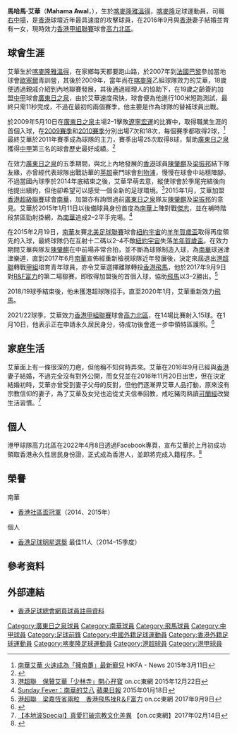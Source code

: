 {{NoteTA
| G1=足球
| T = zh-hk:馬哈馬·艾華;zh-cn:马哈马·阿瓦尔
| 1 = zh-hk:馬哈馬;zh-cn:马哈马
| 2 = zh-hk:艾華;zh-cn:阿瓦尔
}}
{{Infobox football biography
| name        = 艾華 <br> Mahama Awal
| image       = Mahama Awal.JPG
| fullname    = Mahama Awal
| nickname    = 黑豹、華仔、艾8
| birth_date  = {{birth date and age|1991|6|10}} 
| birth_place = [[喀麥隆|喀麥隆]]，[[雅溫得|雅溫得]]
| height      = {{height|m=1.76}}
| position    = [[右中場|右中場]]、[[前鋒|前鋒]]
| currentclub = [[北區足球會|高力北區]]
| clubnumber  = -
| youthyears1 = 2007–2009
| youthclubs1 = [[歐塞爾青年會|歐塞爾]]
| years1 = 2009–2015
| clubs1 = [[廣東日之泉足球俱樂部|廣東日之泉]]
| caps1  = 128
| goals1 = 31
| years2 = 2015–2017
| clubs2 = [[南華足球隊|南華]]
| caps2  = 64
| goals2 = 22
| years3 = 2017–2019
| clubs3 = [[香港飛馬足球會|香港飛馬]]
| caps3  = 32
| goals3 = 6
| years4 = 2020
| clubs4 = [[香港飛馬足球會|香港飛馬]]
| caps4  = 5
| goals4 = 2
| years5 = 2021–
| clubs5 = [[北區足球會|高力北區]]
| caps5  = 13
| goals5 = 11
| nationalyears1 = 
| nationalteam1 = 
| nationalcaps1 = 
| nationalgoals1 = 
| pcupdate = 2022年1月25日
| ntupdate = 2022年1月25日
}}
''' 馬哈馬·艾華'''（'''Mahama Awal'''，{{bd|1991年|6月10日|||Awal, Mahama}}），生於[[喀麥隆|喀麥隆]][[雅溫得|雅溫得]]，[[喀麥隆|喀麥隆]]足球運動員，司職[[右中場|右中場]]，是[[香港|香港]]球壇近年最具速度的攻擊球員，在2016年9月與[[香港|香港]]妻子結婚並育有一女，現時效力[[香港甲組聯賽|香港甲組聯賽]]球會[[北區足球會|高力北區]]。

==球會生涯==
艾華生於[[喀麥隆|喀麥隆]][[雅溫得|雅溫得]]，在家鄉每天都要跑山路，於2007年到[[法國|法國]][[巴黎|巴黎]]參加當地球會[[歐塞爾青年會|歐塞爾]]青訓營，其後於2009年，當年尚在[[喀麥隆|喀麥隆]]乙組球隊效力的艾華，18歲便透過親戚介紹到內地聯賽發展，其後通過經理人的協助下，在19歲之齡簽約加盟[[中國足球甲級聯賽|中甲]]球會[[廣東日之泉足球俱樂部|廣東日之泉]]，由於艾華速度飛快，球會便為他進行100米短跑測試，最終只需11秒完成，不過在最初的兩個賽季，他主要是作為球隊的替補球員出戰。

於2009年5月10日在[[廣東日之泉足球俱樂部|廣東日之泉]]主場2–1擊敗[[遼寧宏運足球俱樂部|遼寧宏運]]的比賽中，取得職業生涯的首個入球，在[[2009年中國足球甲級聯賽|2009賽季]]和[[2010年中國足球甲級聯賽|2010賽季]]分別出場7次和18次，每個賽季都取得2球，<ref>[https://www.hkfa.com/news_details/12689 南華艾華 火速成為「擁南躉」最新寵兒] {{Wayback|url=https://www.hkfa.com/news_details/12689 |date=20170305063322 }} HKFA - News 2015年3月11日</ref>最終艾華於2011年賽季成為球隊的主力，賽季出場25次取得8球，幫助[[廣東日之泉|廣東日之泉]]獲得[[中甲|中甲]]第三名的球會歷史最好成績。<ref>{{Cite web |url=http://sports.163.com/09/0510/17/58VIG6OM00051C8L.html |title=遼足中甲不敗神話告破日之泉主場2比1力克強敵 |access-date=2011-11-01 |archive-url=https://web.archive.org/web/20181124054932/http://sports.163.com/09/0510/17/58VIG6OM00051C8L.html |archive-date=2018-11-24 |dead-url=yes }}</ref>

在效力[[廣東日之泉足球俱樂部|廣東日之泉]]的五季期間，與北上內地發展的[[香港|香港]]球員[[陳肇麒|陳肇麒]]及[[梁振邦|梁振邦]]結下隊友緣，亦曾經代表球隊出戰訪華的[[英超|英超]]豪門球會[[利物浦足球會|利物浦]]，慢慢在球會中站穩陣腳。不過當國內球季於2014年底結束之後，艾華早萌去意，縱使球會於季尾完結後向他提出續約，但他卻希望可以感受一個全新的足球環境。<ref>[http://hk.on.cc/hk/bkn/cnt/sport/20151222/bkn-20151222000429440-1222_00882_001.html 港超聯　保贊艾華「少林寺」開心孖寶] {{Wayback|url=http://hk.on.cc/hk/bkn/cnt/sport/20151222/bkn-20151222000429440-1222_00882_001.html |date=20190422194235 }} on.cc東網 2015年12月22日</ref>2015年1月，艾華加盟[[香港超級聯賽|香港超級聯賽]]球會[[南華足球隊|南華]]，加盟亦有詢問過前[[廣東日之泉足球俱樂部|廣東日之泉]]隊友[[陳肇麒|陳肇麒]]及[[梁振邦|梁振邦]]的意見。艾華於2015年1月11日以後備球員身份首度為[[南華足球隊|南華]]上陣對戰[[傑志體育會|傑志]]，並在補時階段禁區勁射掛網，為[[南華足球隊|南華]]追成2–2平手完場。<ref>[http://hk.apple.nextmedia.com/sports/art/20150118/19006427 Sunday Fever：南華的艾八] {{Wayback|url=http://hk.apple.nextmedia.com/sports/art/20150118/19006427 |date=20170909191120 }} [[蘋果日報|蘋果日報]] 2015年01月18日</ref>

在2015年2月19日，[[南華足球隊|南華]]友賽[[北美足球聯賽|北美足球聯賽]]球會[[紐約宇宙|紐約宇宙]]的[[2015年賀歲盃足球賽|羊年賀歲盃]]取得再度領先的入球，最終球隊仍在互射十二碼以2–4不敵[[紐約宇宙|紐約宇宙]]失落[[2015年賀歲盃足球賽|羊年賀歲盃]]。在效力期間艾華與隊友[[陳肇麒|陳肇麒]]在中前場非常合拍，並不斷為球隊制造入球，為[[南華足球隊|南華]]球迷津津樂道，直到2017年6月[[南華足球隊|南華]]宣佈經重新檢視球隊近年發展後，決定來屆退出[[港超聯|港超聯]]轉戰[[香港甲組聯賽|甲組]]培育青年球員，亦令艾華選擇離隊轉投[[香港飛馬足球會|香港飛馬]]，他於2017年9月9日對[[R&F富力足球會|R&F富力]]的第二場聯賽，即取得加盟後的首個入球，協助[[香港飛馬足球會|飛馬]]以3–2勝出。<ref>[http://hk.on.cc/hk/bkn/cnt/sport/20170909/bkn-20170909202448680-0909_00882_001.html 港超聯　梁嘉恆省兩粒　香港飛馬挫R＆F富力] {{Wayback|url=http://hk.on.cc/hk/bkn/cnt/sport/20170909/bkn-20170909202448680-0909_00882_001.html |date=20200201084934 }} on.cc東網 2017年9月9日</ref>

2018/19球季結束後，他未獲港超球隊招手。直至2020年1月，艾華重新效力[[香港飛馬足球會|飛馬]]。

2021/22球季，艾華效力[[香港甲組聯賽|香港甲組聯賽]]球會[[北區足球會|高力北區]]，在14場比賽射入15球。在1月10日，他表示正在申請永久居民身分，待成功後會進一步申領特區護照。<ref>{{cite news|url=https://hk.on.cc/hk/bkn/cnt/sport/20220110/bkn-20220110150312956-0110_00882_001.html|title=港甲　艾華居港7年申請入籍：我想代表港隊|date=2022年1月10日|newspaper=[[東網|東網]]|accessdate=2022年1月11日|archive-date=2022年1月11日|archive-url=https://web.archive.org/web/20220111035014/https://hk.on.cc/hk/bkn/cnt/sport/20220110/bkn-20220110150312956-0110_00882_001.html|dead-url=no}}</ref>

==家庭生活==
艾華面上有一條很深的刀疤，但他稱不知何時弄來。艾華在2016年9月已經與[[香港|香港]]妻子結婚，不過完全沒有對外公開，而女兒並在2016年11月20日出世，但在決定結婚初時，艾華亦曾受到妻子父母的反對，但他們逐漸畀艾華人品打動，原來沒有宗教信仰的妻子，為了艾華及女兒也追從丈夫信奉回教，戒吃豬肉熟讀[[可蘭經|可蘭經]]改變生活習慣。<ref>[http://hk.on.cc/hk/bkn/cnt/sport/20170214/bkn-20170214040009489-0214_00882_001.html 【本地波Special】真愛打破宗教文化差異] {{Wayback|url=http://hk.on.cc/hk/bkn/cnt/sport/20170214/bkn-20170214040009489-0214_00882_001.html |date=20200201084934 }} 【on.cc東網】2017年02月14日</ref>

==個人==
港甲球隊高力北區在2022年4月8日透過Facebook專頁，宣布艾華於上月初成功領取香港永久性居民身份證，正式成為香港人，並即將完成入籍程序。<ref>{{cite news|url=https://hk.on.cc/hk/bkn/cnt/sport/20220409/bkn-20220409140315352-0409_00882_001.html|title=港甲　艾華入籍只差一步　足總研5月辦新盃賽|date=2022年4月9日|newspaper=[[東網|東網]]}}</ref>

==榮譽==
;南華
* [[社區盃|香港社區盃冠軍]]（2014、2015年）
;個人
* [[香港足球明星選舉|香港足球明星選舉]] 最佳11人（2014–15季度）

==參考资料==
{{reflist}}

==外部連結==
*[http://www.hkfa.com/ch/club/2/detail?player=14194 香港足球總會網頁球員註冊資料] {{Wayback|url=http://www.hkfa.com/ch/club/2/detail?player=14194 |date=20170619074128 }}

{{DEFAULTSORT:Awal, Mahama}}
[[Category:廣東日之泉球員|Category:廣東日之泉球員]]
[[Category:南華球員|Category:南華球員]]
[[Category:飛馬球員|Category:飛馬球員]]
[[Category:中甲球員|Category:中甲球員]]
[[Category:足球前鋒|Category:足球前鋒]]
[[Category:中國外籍足球運動員|Category:中國外籍足球運動員]]
[[Category:香港外籍足球運動員|Category:香港外籍足球運動員]]
[[Category:喀麥隆足球運動員|Category:喀麥隆足球運動員]]
[[Category:港超球員|Category:港超球員]]
[[Category:港甲球員|Category:港甲球員]]